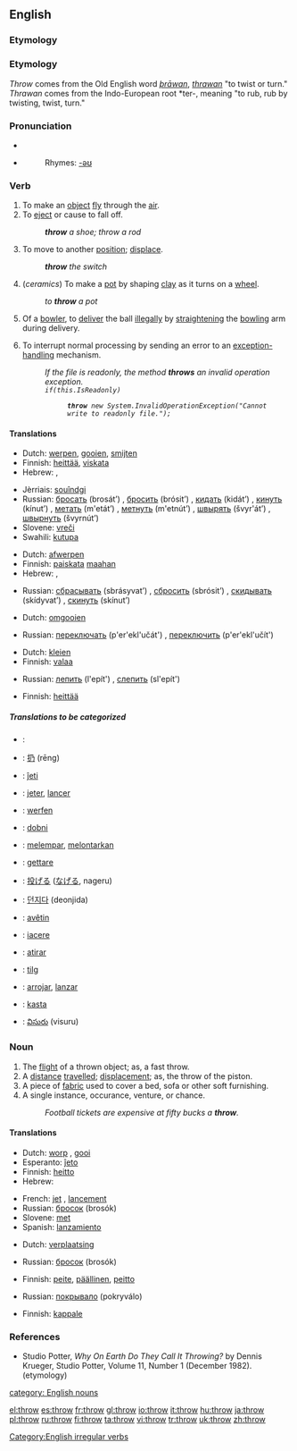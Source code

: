 ==English==
===Etymology===

===Etymology===
''Throw'' comes from the Old English word ''[[þrāwan]]'', ''[[thrawan]]'' "to twist or turn."  ''Thrawan'' comes from the Indo-European root *ter-, meaning "to rub, rub by twisting, twist, turn."

===Pronunciation===
*{{IPA|/'θɻɔʊ/}}
*{{audio|en-us-throw.ogg|Audio (US)}}
*:Rhymes: [[Rhymes:English:-əʊ|-əʊ]]

===Verb===
[[Category:English irregular verbs]]
{{en-verb|throws|throwing|threw|thrown}}

# To make an [[object]] [[fly]] through the [[air]].
# To [[eject]] or cause to fall off.
#: '''''throw''' a shoe; throw a rod''
# To move to another [[position]]; [[displace]].
#: '''''throw''' the switch''
# (''ceramics'') To make a [[pot]] by shaping [[clay]] as it turns on a [[wheel]].
#: ''to '''throw''' a pot''
# {{Cricket}} Of a [[bowler]], to [[deliver]] the ball [[illegal]]ly by [[straighten]]ing the [[bowling]] arm during delivery.
# {{computing}} To interrupt normal processing by sending an error to an [[exception-handling]] mechanism.
#:''If the file is readonly, the method '''throws''' an invalid operation exception.''
#:<code>''if(this.IsReadonly)''</code>
#::<code>'''''throw''' new System.InvalidOperationException("Cannot write to readonly file.");''</code>

====Translations====
{{trans-top|To make an object fly through the air}}
*Dutch: [[werpen]], [[gooien]], [[smijten]]
*Finnish: [[heittää]], [[viskata]]
*Hebrew: {{he-translation|לזרוק|lizrók}}, {{he-translation|להעיף|leha`íf}}
{{trans-mid}}
*Jèrriais: [[souîndgi]]
*Russian: [[бросать]] (brosát’) {{impf}}, [[бросить]] (brósit’) {{pf}}, [[кидать]] (kidát’) {{impf}}, [[кинуть]] (kínut’) {{pf}}, [[метать]] (m'etát’) {{impf}}, [[метнуть]] (m'etnút’) {{pf}}, [[швырять]] (švyr'át’) {{impf}}, [[швырнуть]] (švyrnút’) {{pf}}
*Slovene: [[vreči]]
*Swahili: [[kutupa]]
{{trans-bottom}}

{{trans-top|To eject or cause to fall off}}
*Dutch: [[afwerpen]]
*Finnish: [[paiskata]] [[maahan]]
*Hebrew: {{he-translation|לזרוק|lizrók}}, {{he-translation|להעיף|leha`íf}}
{{trans-mid}}
*Russian: [[сбрасывать]] (sbrásyvat’) {{impf}}, [[сбросить]] (sbrósit’) {{pf}}, [[скидывать]] (skídyvat’) {{impf}}, [[скинуть]] (skínut’) {{pf}}
{{trans-bottom}}

{{trans-top|To move to another position}}
*Dutch: [[omgooien]]
{{trans-mid}}
*Russian: [[переключать]] (p'er'ekl'učát') {{impf}}, [[переключить]] (p'er'ekl'učít') {{pf}}
{{trans-bottom}}

{{trans-top|To make a pot by pulling clay as it turns on a wheel}}
*Dutch: [[kleien]]
*Finnish: [[valaa]]
{{trans-mid}}
*Russian: [[лепить]] (l'epít') {{impf}}, [[слепить]] (sl'epít') {{pf}}
{{trans-bottom}}

{{trans-top|Of a bowler, to deliver the ball illegally by straightening the bowling arm during delivery}}
{{trans-mid}}
{{trans-bottom}}

{{trans-top|To interrupt normal processing by sending an error to an exception-handling mechanism}}
*Finnish: [[heittää]]
{{trans-mid}}
{{trans-bottom}}

=====Translations to be categorized=====
{{checktrans}}
{{top}}
*{{ttbc|Arabic}}: {{ARchar|[[رمى]]}} {{IPAchar|(rámma)}}
*{{ttbc|Chinese}}: [[扔]] (rēng)
*{{ttbc|Esperanto}}: [[ĵeti]]
*{{ttbc|French}}: [[jeter]], [[lancer]]
*{{ttbc|German}}: [[werfen]]
*{{ttbc|Hungarian}}: [[dobni]]
*{{ttbc|Indonesian}}: [[lempar|melempar]], [[lontar|melontarkan]]
*{{ttbc|Italian}}: [[gettare]]
*{{ttbc|Japanese}}: [[投げる]] ([[なげる]], nageru)
{{mid}}
*{{ttbc|Korean}}: [[던지다]] (deonjida)
*{{ttbc|Kurdish}}: [[avêtin]]
*{{ttbc|Latin}}: [[iacere]]
*{{ttbc|Portuguese}}: [[atirar]]
*{{ttbc|Scottish Gaelic}}: [[tilg]]
*{{ttbc|Spanish}}: [[arrojar]], [[lanzar]]
*{{ttbc|Swedish}}: [[kasta]]
*{{ttbc|Telugu}}: [[విసురు]] (visuru)
{{bottom}}

===Noun===
{{en-noun}}

# The [[flight]] of a thrown object; as, a fast throw.
# A [[distance]] [[travel]]led; [[displace]]ment; as, the throw of the piston.
# A piece of [[fabric]] used to cover a bed, sofa or other soft furnishing.
# A single instance, occurance, venture, or chance.
#:''Football tickets are expensive at fifty bucks a '''throw'''.''

====Translations====
{{trans-top|The flight of a thrown object}}
*Dutch: [[worp]] {{m}}, [[gooi]] {{m}}
*Esperanto: [[ĵeto]]
*Finnish: [[heitto]]
*Hebrew: {{he-translation|זריקה|zriká}} {{f}}
{{trans-mid}}
*French: [[jet]] {{m}}, [[lancement]] {{m}}
*Russian: [[бросок]] (brosók) {{m}}
*Slovene: [[met]] {{m}}
*Spanish: [[lanzamiento]] {{m}}
{{trans-bottom}}

{{trans-top|A distance travelled}}
*Dutch: [[verplaatsing]] {{f}}
{{trans-mid}}
*Russian: [[бросок]] (brosók) {{m}}
{{trans-bottom}}

{{trans-top|A piece of fabric used to cover a bed, sofa or other soft furnishing}}
*Finnish: [[peite]], [[päällinen]], [[peitto]]
{{trans-mid}}
*Russian: [[покрывало]] (pokryválo) {{n}}
{{trans-bottom}}

{{trans-top|A single instance, occurance, venture, or chance}}
*Finnish: [[kappale]]
{{trans-mid}}
{{trans-bottom}}

===References===
*Studio Potter, ''Why On Earth Do They Call It Throwing?'' by Dennis Krueger, Studio Potter, Volume 11, Number 1 (December 1982). (etymology)

[[category: English nouns]]

[[el:throw]]
[[es:throw]]
[[fr:throw]]
[[gl:throw]]
[[io:throw]]
[[it:throw]]
[[hu:throw]]
[[ja:throw]]
[[pl:throw]]
[[ru:throw]]
[[fi:throw]]
[[ta:throw]]
[[vi:throw]]
[[tr:throw]]
[[uk:throw]]
[[zh:throw]]